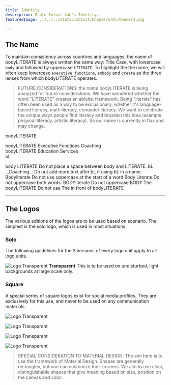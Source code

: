 ```yaml
---
title: Identity
description: Ecole Intuit Lab's Identity.
featuredImage: ../../../static/Intuit/Chapters/bl/banner3.png

---
```


## The Name

To maintain consistency across countries and languages, the name of bodyLITERATE is always written the same way: Title Case, with lowercase ```body``` and followed by uppercase ```LITERATE```.
To highlight the the name, we will often keep lowercase ```executive functions```, ```embody``` and ```create``` as the three lenses from which bodyLITERATE operates.
>FUTURE CONSIDERATIONS: the name bodyLITERATE is being analyzed for future considerations. We have wondered whether the word "LITERATE" creates an ablelist framework. Being "literate" 
has often been used as a way to be exclusionary, whether it's language-based literacy, math literacy, computer literacy. We want to celebrate the unique ways people find literacy and broaden this idea (example, phsyical literacy, artistic literacy). 
So our name is currently in flux and may change.

<BrandRule do={true} Background={true}>  
bodyLITERATE
</BrandRule>

<BrandRule do={true} Background={true}> bodyLITERATE Executive Functions Coaching</BrandRule>  
<BrandRule do={true} Background={true}>bodyLITERATE Education Services</BrandRule>  
<BrandRule do={true} Background={true}>bL</BrandRule>    

<Grid gap={2} columns={2}>
<BrandRule do={false} > body  LITERATE</BrandRule>   
<BrandBox color='#828282'>Do not place a space between body and LITERATE.</BrandBox>
</Grid>

<Grid gap={2} columns={2}>
<BrandRule do={false} > bL ...Coaching...</BrandRule>   
<BrandBox color='#828282'>Do not add more text after bL if using bL in a name.</BrandBox>
</Grid>

<Grid gap={2} columns={2}>
<BrandRule do={false} > Bodyliterate</BrandRule>   
<BrandBox color='#828282'> Do not use uppercase at the start of a word</BrandBox>
</Grid>

<Grid gap={2} columns={2}>
<BrandRule do={false} > Body Literate</BrandRule>   
<BrandBox color='#828282'>Do not uppercase both words. </BrandBox>
</Grid>

<Grid gap={2} columns={2}>
<BrandRule do={false} > BODYliterate</BrandRule>   
<BrandBox color='#828282'> Do not uppercase BODY </BrandBox>
</Grid>

<Grid gap={2} columns={2}>
<BrandRule do={false}  > The bodyLITERATE</BrandRule>   
<BrandBox color='#828282'> Do not use The in front of bodyLITERATE </BrandBox>
</Grid>

---

## The Logos

The various editions of the logos are to be used based on scenario. The simplest is the solo logo, which is used in most situations.

### Solo

The following guidelines for the 3 versions of every logo unit apply to all logo units.

<Grid columns={1}>

<BrandBox>

![Logo Transparent](../../../static/Intuit/Chapters/bl/banner3.png)
**Transparent**
This is to be used on undisturbed, light backgrounds at large scale only.
</BrandBox>

</Grid>


### Square

A special series of square logos exist for social media profiles. They are exclusively for this use, and never to be used on any communication materials.

<Grid columns={4}>

<BrandBox>

![Logo Transparent](../../../static/Intuit/Logo/bl/yellowSquare.png)
</BrandBox>

<BrandBox>

![Logo Transparent](../../../static/Intuit/Logo/bl/yellowSquare2.png)
</BrandBox>

<BrandBox>

![Logo Transparent](../../../static/Intuit/Logo/bl/yellowSquare3.png)
</BrandBox>

<BrandBox>

![Logo Transparent](../../../static/Intuit/Logo/bl/yellowSquare4.png)
</BrandBox>

</Grid>

>SPECIAL CONSIDERATION TO MATERIAL DESIGN: The aim here is to use the framework of Material Design. 
Shapes are generally rectangles, but one can customize their corners. We aim to use clear, distinguishable shapes 
that give meaning based on size, position on the canvas and color.

